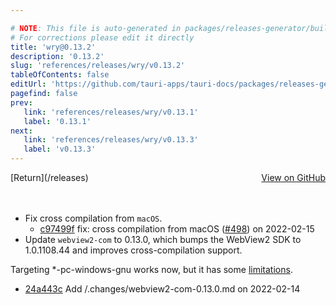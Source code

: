 ```yaml
---

# NOTE: This file is auto-generated in packages/releases-generator/build.ts
# For corrections please edit it directly
title: 'wry@0.13.2'
description: '0.13.2'
slug: 'references/releases/wry/v0.13.2'
tableOfContents: false
editUrl: 'https://github.com/tauri-apps/tauri-docs/packages/releases-generator/build.ts'
pagefind: false
prev:
   link: 'references/releases/wry/v0.13.1'
   label: '0.13.1'
next:
   link: 'references/releases/wry/v0.13.3'
   label: 'v0.13.3'
---
```


<div style="margin-bottom:3rem; display: flex; justify-content: space-between; align-items: center"><span>[Return](/releases)</span><span><a href="https://github.com/tauri-apps/wry/releases/tag/wry-v0.13.2">View on GitHub</a></span></div>

- Fix cross compilation from `macOS`.
  - [c97499f](https://github.com/tauri-apps/wry/commit/c97499fb078c7c65508bf2fa3502ef95c8114ef4) fix: cross compilation from macOS ([#498](https://github.com/tauri-apps/wry/pull/498)) on 2022-02-15
- Update `webview2-com` to 0.13.0, which bumps the WebView2 SDK to 1.0.1108.44 and improves cross-compilation support.

Targeting \*-pc-windows-gnu works now, but it has some [limitations](https://github.com/wravery/webview2-rs#cross-compilation).

- [24a443c](https://github.com/tauri-apps/wry/commit/24a443ca1d90ef091eaceb0ec61bcc648499b743) Add /.changes/webview2-com-0.13.0.md on 2022-02-14

